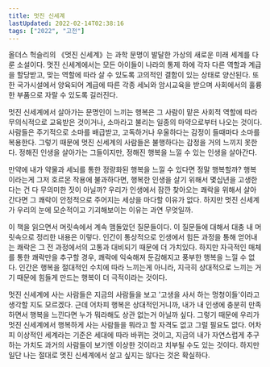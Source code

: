 ```yaml
---
title: 멋진 신세계
lastUpdated: 2022-02-14T02:38:16
tags: ["2022", "고전"]
---
```



<Bookmark
    image="https://shopping-phinf.pstatic.net/main_3248202/32482025744.20230829090515.jpg"
    url="https://search.shopping.naver.com/book/catalog/32482025744"
    description="과학이 최고도로 발달해 사회의 모든 면을 관리, 지배하고 인간의 추생과 자유까지 통제하는 미래 문명 세계를 그린 올더스 헉슬리의 『멋진 신세계』. 올더스 헉슬리가 1932년에 발표한 이 작품은 금세기에 미래를 가장 깊이 있고 날카롭게 파헤친 작품 중 하나로 평가받고 있다."
/>

올더스 헉슬리의 《멋진 신세계》는 과학 문명이 발달한 가상의 새로운 미래 세계를 다룬 소설이다. 멋진 신세계에서는 모든 아이들이 나라의 통제 하에 각자 다른 역할과 계급을 할당받고, 맞는 역할에 따라 살 수 있도록 고의적인 결함이 있는 상태로 양산된다. 또한 국가시설에서 양육되어 계급에 따른 각종 세뇌와 암시교육을 받으며 사회에서의 훌륭한 부품으로 자랄 수 있도록 길러진다.

멋진 신세계에서 살아가는 문명인이 느끼는 행복은 그 사람이 맡은 사회적 역할에 따라 무의식적으로 교육받은 것이거나, 소마라고 불리는 일종의 마약으로부터 나오는 것이다. 사람들은 주기적으로 소마를 배급받고, 고독하거나 우울하다는 감정이 들때마다 소마를 복용한다. 그렇기 때문에 멋진 신세계의 사람들은 불행하다는 감정을 거의 느끼지 못한다. 정해진 인생을 살아가는 그들이지만, 정해진 행복을 느낄 수 있는 인생을 살아간다.

만약에 내가 약물과 세뇌를 통한 정량화된 행복을 느낄 수 있다면 정말 행복할까? 행복이라는게 그저 호르몬 작용에 불과하다면, 행복한 인생을 살기 위해서 몇십년을 고생한다는 건 다 무의미한 짓이 아닐까? 우리가 인생에서 잠깐 찾아오는 쾌락을 위해서 살아간다면 그 쾌락이 안정적으로 주어지는 세상을 마다할 이유가 없다. 하지만 멋진 신세계가 우리의 눈에 모순적이고 기괴해보이는 이유는 과연 무엇일까.

이 책을 읽으면서 머릿속에서 계속 맴돌았던 질문들이다. 이 질문들에 대해서 대충 내 머릿속으로 정리한 내용은 이렇다. 인간이 통상적으로 인생에서 힘든 과정을 통해 얻어내는 쾌락은 그 전 과정에서의 고통과 대비되기 때문에 더 가치있다. 하지만 자극적인 매체를 통한 쾌락만을 추구할 경우, 쾌락에 익숙해져 둔감해지고 풍부한 행복을 느낄 수 없다. 인간은 행복을 절대적인 수치에 따라 느끼는게 아니라, 지극히 상대적으로 느끼는 거기 때문에 힘들게 만드는 행복이 더 극적이라는 것이다.

멋진 신세계에 사는 사람들은 지금의 사람들을 보고 '고생을 사서 하는 멍청이들'이라고 생각할 지도 모르겠다. 근데 어차피 행복은 상대적인거니까, 내가 내 인생에 충분히 만족하면서 행복을 느낀다면 누가 뭐라해도 상관 없는거 아닐까 싶다. 그렇기 때문에 우리가 멋진 신세계에서 행복하게 사는 사람들을 뭐라고 할 자격도 없고 그럴 필요도 없다. 어차피 이상적인 세계라는 기준은 세대에 따라 바뀌는 것이고, 지금의 내가 자연스럽게 추구하는 가치도 과거의 사람들이 보기엔 이상한 것이라고 치부될 수도 있는 것이다. 하지만 일단 나는 절대로 멋진 신세계에서 살고 싶지는 않다는 것은 확실하다. 